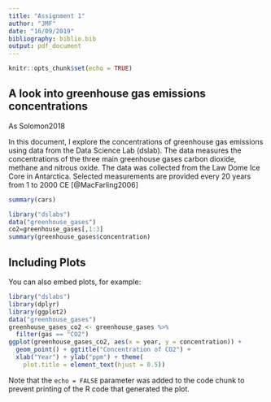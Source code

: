 ```yaml
---
title: "Assignment 1"
author: "JMF"
date: "16/09/2019"
bibliography: biblio.bib
output: pdf_document
---
```


```r
knitr::opts_chunk$set(echo = TRUE)
```

## A look into greenhouse gas emissions concentrations

As Solomon2018 

In this document, I explore the concentrations of greenhouse gas emissions using data from the Data Science Lab (dslab). The data measures the concentrations of the three main greenhouse gases carbon dioxide, methane and nitrous oxide. The data was collected from the Law Dome Ice Core in Antarctica. Selected measurements are provided every 20 years from 1 to 2000 CE [@MacFarling2006]

```r
summary(cars)
```

```r
library("dslabs")
data("greenhouse_gases")
co2=greenhouse_gases[,1:3]
summary(greenhouse_gases$concentration)
```


## Including Plots

You can also embed plots, for example:

```r
library("dslabs")
library(dplyr)
library(ggplot2)
data("greenhouse_gases")
greenhouse_gases_co2 <- greenhouse_gases %>%
  filter(gas == "CO2")
ggplot(greenhouse_gases_co2, aes(x = year, y = concentration)) +
  geom_point() + ggtitle("Concentration of CO2") +
  xlab("Year") + ylab("ppm") + theme(
    plot.title = element_text(hjust = 0.5))
```

Note that the `echo = FALSE` parameter was added to the code chunk to prevent printing of the R code that generated the plot.
